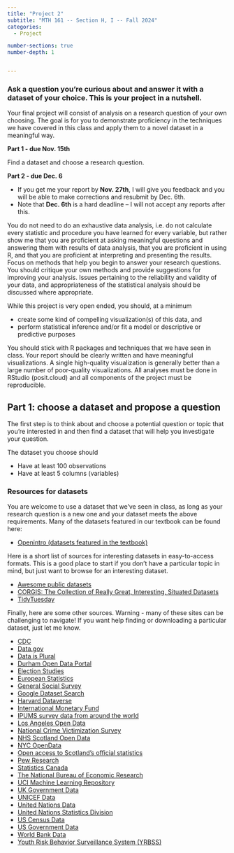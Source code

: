 ```yaml
---
title: "Project 2"
subtitle: "MTH 161 -- Section H, I -- Fall 2024"
categories: 
  - Project

number-sections: true
number-depth: 1


---
```


### Ask a question you’re curious about and answer it with a dataset of your choice. This is your project in a nutshell.


Your final project will consist of analysis on a research question of your own choosing. The goal is for you to demonstrate proficiency in the techniques we have covered in this class and apply them to a novel dataset in a meaningful way.

**Part 1 - due Nov. 15th**

Find a dataset and choose a research question.

**Part 2 - due Dec. 6**

  - If you get me your report by **Nov. 27th**, I will give you feedback and you will be able to make corrections and resubmit by Dec. 6th.  
  - Note that **Dec. 6th** is a hard deadline -- I will not accept any reports after this.
  
  
You do not need to do an exhaustive data analysis, i.e. do not calculate every statistic and procedure you have learned for every variable, but rather show me that you are proficient at asking meaningful questions and answering them with results of data analysis, that you are proficient in using R, and that you are proficient at interpreting and presenting the results. Focus on methods that help you begin to answer your research questions. You should critique your own methods and provide suggestions for improving your analysis.  Issues pertaining to the reliability and validity of your data, and appropriateness of the statistical analysis should be discussed where appropriate.

While this project is very open ended, you should, at a minimum

- create some kind of compelling visualization(s) of this data, and
- perform statistical inference and/or fit a model or descriptive or predictive purposes

You should stick with R packages and techniques that we have seen in class. Your report should be clearly written and have meaningful visualizations.  A single high-quality visualization is generally better than a  large number of poor-quality visualizations. All analyses must be done in RStudio (posit.cloud) and all components of the project must be reproducible.

## Part 1:  choose a dataset and propose a question

The first step is to think about and choose a potential question or topic that you're interested in and then find a dataset that will help you investigate your question.  

The dataset you choose should

- Have at least 100 observations
- Have at least 5 columns (variables)




### Resources for datasets {#resources}

You are welcome to use a dataset that we've seen in class, as long as your research question is a new one and your dataset meets the above requirements.  Many of the datasets featured in our textbook can be found here:

-   [Openintro (datasets featured in the textbook)](https://www.openintro.org/data/)


Here is a short list of sources for interesting datasets in easy-to-access formats.  This is a good place to start if you don't have a particular topic in mind, but just want to browse for an interesting dataset.

-   [Awesome public datasets](https://github.com/awesomedata/awesome-public-datasets)
-   [CORGIS: The Collection of Really Great, Interesting, Situated Datasets](https://corgis-edu.github.io/corgis/csv/)
-   [TidyTuesday](https://github.com/rfordatascience/tidytuesday)


Finally, here are some other sources.  Warning - many of these sites can be challenging to navigate! If you want help finding or downloading a particular dataset, just let me know. 

-   [CDC](https://open.cdc.gov/data.html)
-   [Data.gov](https://www.data.gov/)
-   [Data is Plural](https://docs.google.com/spreadsheets/d/1wZhPLMCHKJvwOkP4juclhjFgqIY8fQFMemwKL2c64vk/edit#gid=0)
-   [Durham Open Data Portal](https://live-durhamnc.opendata.arcgis.com/)
-   [Election Studies](https://electionstudies.org//)
-   [European Statistics](https://ec.europa.eu/eurostat/)
-   [General Social Survey](https://gss.norc.org/)
-   [Google Dataset Search](https://datasetsearch.research.google.com/)
-   [Harvard Dataverse](https://dataverse.harvard.edu/)
-   [International Monetary Fund](https://data.imf.org/?sk=388DFA60-1D26-4ADE-B505-A05A558D9A42&sId=1479329328660)
-   [IPUMS survey data from around the world](https://ipums.org/)
-   [Los Angeles Open Data](https://data.lacity.org/browse)
-   [National Crime Victimization Survey](https://www.icpsr.umich.edu/web/NACJD/studies/38090/summary)
-   [NHS Scotland Open Data](https://www.opendata.nhs.scot/)
-   [NYC OpenData](https://opendata.cityofnewyork.us/)
-   [Open access to Scotland's official statistics](https://statistics.gov.scot/home)
-   [Pew Research](https://www.pewresearch.org/download-datasets/)
-   [Statistics Canada](https://www.statcan.gc.ca/en/start)
-   [The National Bureau of Economic Research](https://www.nber.org/research/data?page=1&perPage=50)
-   [UCI Machine Learning Repository](https://archive.ics.uci.edu/ml/index.php)
-   [UK Government Data](https://data.gov.uk/)
-   [UNICEF Data](https://data.unicef.org/)
-   [United Nations Data](http://data.un.org/)
-   [United Nations Statistics Division](https://unstats.un.org/UNSDWebsite/)
-   [US Census Data](https://www.census.gov/data.html)
-   [US Government Data](https://sctyner.github.io/static/presentations/Misc/GraphicsGroupISU/2018-11-16-us-govt-data.html)
-   [World Bank Data](https://datacatalog.worldbank.org/home)
-   [Youth Risk Behavior Surveillance System (YRBSS)](https://chronicdata.cdc.gov/Youth-Risk-Behaviors/DASH-Youth-Risk-Behavior-Surveillance-System-YRBSS/q6p7-56au)



